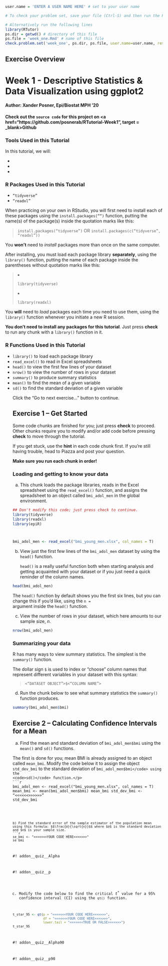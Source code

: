 


```r

user.name = 'ENTER A USER NAME HERE' # set to your user name

# To check your problem set, save your file (Ctrl-S) and then run the RStudio Addin 'Check Problemset'

# Alternatively run the following lines 
library(RTutor)
ps.dir = getwd() # directory of this file
ps.file = 'week_one.Rmd' # name of this file
check.problem.set('week_one', ps.dir, ps.file, user.name=user.name, reset=FALSE)
```

## Exercise Overview

<h1>Week 1 - Descriptive Statistics & Data Visualization using ggplot2</h1>


<h4>Author: Xander Posner, Epi/Biostat MPH '20</h4>
<h4>Check out the <code>source code</code> for this project on <a href="https://github.com/posnerab/RTutorial-Week1", target = _blank>Github</a></h4>



<h3>Tools Used in this Tutorial</h3>

<p>In this tutorial, we will: </p>

<ul>
<li></li>
<li></li>
<li></li>
</ul>


<h3>R Packages Used in this Tutorial</h3>

<ul>
<li><code>"tidyverse"</code></li>
<li><code>"readxl"</code></li>
</ul>

<p>When practicing on your own in RStudio, you will first need to install each of these packages using the <code>install.packages("")</code> function, putting the name(s) of the package(s) inside the quotation marks like this:</p> 

<div id="block-quotes" class="section level2">
<blockquote>
<p><code>install.packages("tidyverse")</code> OR <code>install.packages(c("tidyverse", "readxl"))</code></p>
</blockquote>
</div>

<p>You <strong>won't</strong> need to <i>install</i> packages more than once on the same computer.</p>

<p>After installing, you must load each package library <strong>separately</strong>, using the <code>library()</code> function, putting the name of each package inside the parentheses without quotation marks like this:</p>

<div id="block-quotes" class="section level2">
<blockquote>
<li><p><code>library(tidyverse)</code></p></li>
<li><p><code>library(readxl)</code></p></li>
</blockquote>
</div>

<p>You <strong>will</strong> need to <i>load</i> packages each time you need to use them, using the <code>library()</code> function whenever you initiate a new R session.</p> 

<p><strong>You don't need to install any packages for this tutorial</strong>. Just press <strong>check</strong> to run any chunk with a <code>library()</code> function in it.</p>


<h3>R Functions Used in this Tutorial</h3>

<ul>
<li><code>library()</code> to load each package library</li>
<li><code>read_excel()</code> to read in Excel spreadsheets</li>
<li><code>head()</code> to view the first few lines of your dataset</li>
<li><code>nrow()</code> to view the number of rows in your dataset</li>
<li><code>summary()</code> to produce summary statistics</li>
<li><code>mean()</code> to find the mean of a given variable</li>
<li><code>sd()</code> to find the standard deviation of a given variable</li>


Click the "Go to next exercise..." button to continue.


## Exercise 1 -- Get Started

<p>Some code chunks are finished for you; just press <strong>check</strong> to proceed. Other chunks require you to modify and/or add code before pressing <strong>check</strong> to move through the tutorial.</p>
<p>If you get stuck, use the <strong>hint</strong> in each code chunk first. If you're still having trouble, head to Piazza and post your question.</p>

<strong>Make sure you run each chunk in order!</strong>

<h3>Loading and getting to know your data</h3> 

a) This chunk loads the package libraries, reads in the Excel spreadsheet using the <code>read_excel()</code> function, and assigns the spreadsheet to an object called <code>bmi_adol_men</code> in the global environment.  
```r
## Don't modify this code; just press check to continue.
library(tidyverse)
library(readxl)
library(epiR)



bmi_adol_men <- read_excel("bmi_young_men.xlsx", col_names = T)
```


b) View just the first few lines of the <code>bmi_adol_men</code> dataset by using the <code>head()</code> function. 
<p><code>head()</code> is a really useful function both when starting analysis and getting acquainted with your dataset or if you just need a quick reminder of the column names.</p>
```r
head(bmi_adol_men)
```

<p>The <code>head()</code> function by default shows you the first six lines, but you can change this if you'd like, using the <code>n = </code> argument inside the <code>head()</code> function.</p> 


c) View the number of rows in your dataset, which here amounts to our sample size, $n$.
```r
nrow(bmi_adol_men)
```

<h3>Summarizing your data</h3> 

<p>R has many ways to view summary statistics. The simplest is the <code>summary()</code> function.</p>

<p>The dollar sign <code>$</code> is used to index or "choose" column names that represent different variables in your dataset with this syntax:</p>

<div id="block-quotes" class="section level2">
<blockquote>
<p><code><"DATASET OBJECT">$<"COLUMN NAME"></code></p>
</blockquote>
</div>

d) Run the chunk below to see what summary statistics the <code>summary()</code> function produces.
```r
summary(bmi_adol_men$bmi)
```





## Exercise 2 -- Calculating Confidence Intervals for a Mean

a) Find the mean and standard deviation of <code>bmi_adol_men$bmi</code> using the <code>mean()</code> and <code>sd()</code> functions.

<p>The first is done for you; mean BMI is already assigned to an object called <code>mean_bmi</code>. Modify the code below it to assign the object <code>std_dev_bmi</code> to the standard deviation of <code>bmi_adol_men$bmi</code> using the <code>sd()</code> function.</p>
```r
bmi_adol_men <- read_excel("bmi_young_men.xlsx", col_names = T)
mean_bmi <- mean(bmi_adol_men$bmi)
mean_bmi
std_dev_bmi <- "<<<<<<<YOUR CODE HERE>>>>>>>"
std_dev_bmi

```


b) Find the standard error of the sample estimator of the population mean using this formula: $$\frac{σ}{\sqrt{n}}$$ where $σ$ is the standard deviation and $n$ is your sample size.
```r
se_bmi <- "<<<<<<<YOUR CODE HERE>>>>>>>"
se_bmi

```


#! addon__quiz__Alpha

#! addon__quiz__p



c) Modify the code below to find the critical $t^*$ value for a 95% confidence interval (CI) using the <code>qt()</code> function.
```r
t_star_95 <- qt(p = "<<<<<<<YOUR CODE HERE>>>>>>>", 
                df = "<<<<<<<YOUR CODE HERE>>>>>>>", 
                lower.tail = "<<<<<<<TRUE OR FALSE>>>>>>>")
t_star_95

```

    

#! addon__quiz__Alpha90



#! addon__quiz__p90

